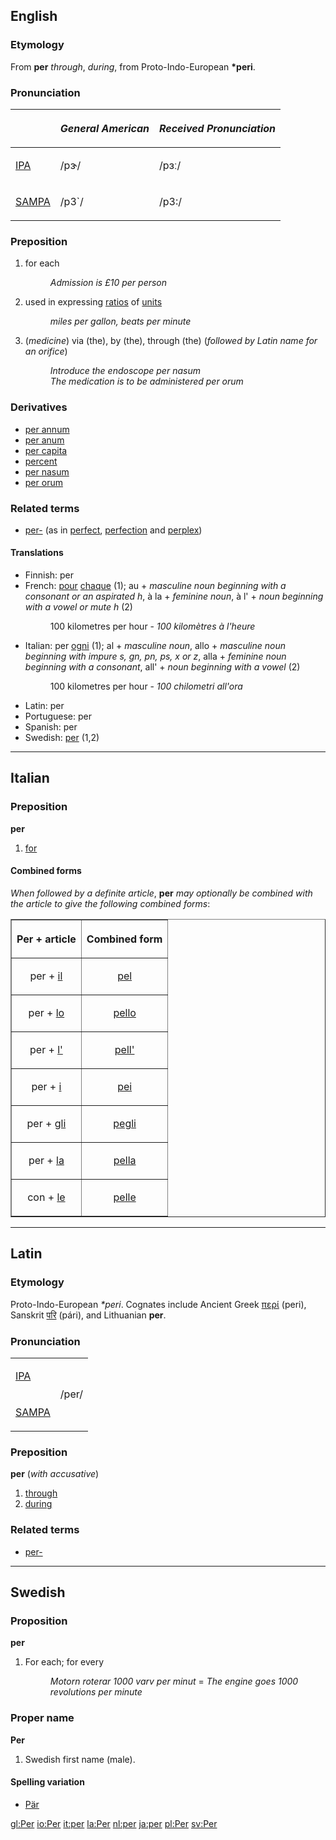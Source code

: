 ==English==
===Etymology===
From {{L.}} '''per''' ''through'', ''during'', from Proto-Indo-European '''*peri'''.

===Pronunciation===
{| border=1 cellpadding=5
! !! ''General American'' !! ''Received Pronunciation''
|-
| [[w:IPA|IPA]] || /pɝ/ || /pɜː/
|-
| [[w:SAMPA|SAMPA]] || /p3`/ || /p3:/
|}

===Preposition===
# for each
#:''Admission is £10 per person''
#used in expressing [[ratio]]s of [[unit]]s
#:''miles per gallon, beats per minute''
#(''medicine'') via (the), by (the), through (the) (''followed by Latin name for an orifice'')
#:''Introduce the endoscope per nasum''
#:''The medication is to be administered per orum''

===Derivatives===
*[[per annum]]
*[[per anum]] <!--sic - this means "via the anus" in medical terminology-->
*[[per capita]]
*[[percent]]
*[[per nasum]]
*[[per orum]]

===Related terms===
*[[per-]] (as in [[perfect]], [[perfection]] and [[perplex]])

====Translations====
*Finnish: per <!-- correct? -->
*French: [[pour#French|pour]] [[chaque]] (1); au + ''masculine noun beginning with a consonant or an aspirated h'', à la + ''feminine noun'', à l' + ''noun beginning with a vowel or mute h'' (2)
*:100 kilometres per hour - ''100 kilomètres à l'heure''
*Italian: per [[ogni]] (1); al + ''masculine noun'', allo + ''masculine noun beginning with impure s, gn, pn, ps, x or z'', alla + ''feminine noun beginning with a consonant'', all' + ''noun beginning with a vowel'' (2)
*:100 kilometres per hour - ''100 chilometri all'ora''
*Latin: per
*Portuguese: per <!-- correct? -->
*Spanish: per <!-- correct? -->
*Swedish: [[per#Swedish|per]] (1,2)

----
==Italian==
===Preposition===
'''per'''

#[[for]]

====Combined forms====
''When followed by a definite article'', '''per''' ''may optionally be combined with the article to give the following combined forms'':

<table border="1" align="center" cellpadding="5">
<tr><th>Per + article<th>Combined form</tr>
<tr><td align="center">per + [[il#Italian|il]]<td align="center">[[pel#Italian|pel]]</tr>
<tr><td align="center">per + [[lo#Italian|lo]]<td align="center">[[pello#Italian|pello]]</tr>
<tr><td align="center">per + [[l'#Italian|l']]<td align="center">[[pell']]</tr>
<tr><td align="center">per + [[i#Italian|i]]<td align="center">[[pei]]</tr>
<tr><td align="center">per + [[gli]]<td align="center">[[pegli]]</tr>
<tr><td align="center">per + [[la#Italian|la]]<td align="center">[[pella#Italian|pella]]</tr>
<tr><td align="center">con + [[le#Italian|le]]<td align="center">[[pelle#Italian|pelle]]</tr>
</table>

----

==Latin==
===Etymology===
Proto-Indo-European ''*peri''.  Cognates include Ancient Greek [[περί]] (peri), Sanskrit [[परि]] (pári), and Lithuanian '''per'''.

===Pronunciation===
{| border=1 cellpadding=5
| [[w:IPA|IPA]] 
|rowspan=2| /per/
|-
| [[w:SAMPA|SAMPA]]
|}

===Preposition===
'''per''' (''with accusative'')
#[[through]]
#[[during]]

===Related terms===
*[[per-]]

----
==Swedish==
===Proposition===
'''per'''

#For each; for every
#:''Motorn roterar 1000 varv per minut'' = ''The engine goes 1000 revolutions per minute''

===Proper name===
'''Per'''

#Swedish first name (male).

====Spelling variation====
*[[Pär]]

[[gl:Per]]
[[io:Per]]
[[it:per]]
[[la:Per]]
[[nl:per]]
[[ja:per]]
[[pl:Per]]
[[sv:Per]]